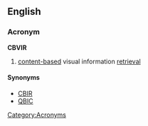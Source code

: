 ==English==
===Acronym===
'''CBVIR''' {{wikipedia}}
#[[content-based]] visual information [[retrieval]]

====Synonyms====
*[[CBIR]]
*[[QBIC]]


[[Category:Acronyms]]